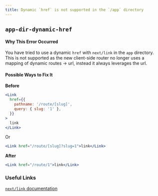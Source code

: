 ```yaml
---
title: Dynamic `href` is not supported in the `/app` directory
---
```


## `app-dir-dynamic-href`

#### Why This Error Occurred

You have tried to use a dynamic `href` with `next/link` in the `app` directory. This is not supported as the new client-side router no longer uses a mapping of dynamic routes -> url, instead it always leverages the url.

#### Possible Ways to Fix It

**Before**

```jsx filename="app/page.js"
<Link
  href={{
    pathname: '/route/[slug]',
    query: { slug: '1' },
  }}
>
  link
</Link>
```

Or

```jsx filename="app/page.js"
<Link href="/route/[slug]?slug=1">link</Link>
```

**After**

```jsx filename="app/page.js"
<Link href="/route/1">link</Link>
```

### Useful Links

[`next/link` documentation](/docs/api-reference/components/link#href)
